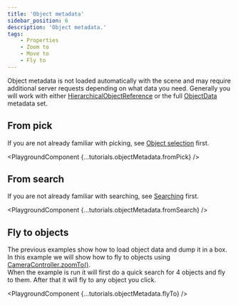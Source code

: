 ---
title: 'Object metadata'
sidebar_position: 6
description: 'Object metadata.'
tags: 
    - Properties
    - Zoom to
    - Move to
    - Fly to
---


Object metadata is not loaded automatically with the scene and may require additional server requests depending on what data you need. 
Generally you will work with either [HierarchicalObjectReference](../webgl-api/interfaces/NovoRender.HierarcicalObjectReference) or the full [ObjectData](../webgl-api/interfaces/NovoRender.ObjectData) metadata set.

## From pick
If you are not already familiar with picking, see [Object selection](./object_selection) first. 

<PlaygroundComponent {...tutorials.objectMetadata.fromPick} />

## From search
If you are not already familiar with searching, see [Searching](./searching) first. 

<PlaygroundComponent {...tutorials.objectMetadata.fromSearch} />

## Fly to objects
The previous examples show how to load object data and dump it in a box.  
In this example we will show how to fly to objects using [CameraController.zoomTo()](../webgl-api/interfaces/NovoRender.CameraController#zoomto).  
When the example is run it will first do a quick search for 4 objects and fly to them. After that it will fly to any object you click.

<PlaygroundComponent {...tutorials.objectMetadata.flyTo} />
